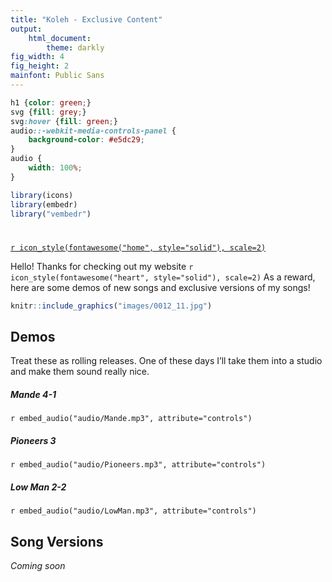 ```yaml
---
title: "Koleh - Exclusive Content"
output: 
    html_document:
        theme: darkly
fig_width: 4 
fig_height: 2 
mainfont: Public Sans
---
```


```css
h1 {color: green;}
svg {fill: grey;}
svg:hover {fill: green;}
audio::-webkit-media-controls-panel {
    background-color: #e5dc29;
}
audio {
    width: 100%;
}
```

```r
library(icons)
library(embedr)
library("vembedr")
```

# {.tabset .tabset-pill}

[`r icon_style(fontawesome("home", style="solid"), scale=2)`](https://koleh-music.github.io/links-biography.io/index.html)

Hello! Thanks for checking out my website `r icon_style(fontawesome("heart", style="solid"), scale=2)` As a reward, here are some demos of new songs and exclusive versions of my songs!

```r
knitr::include_graphics("images/0012_11.jpg")
```

## Demos

Treat these as rolling releases. One of these days I'll take them into a studio and make them sound really nice.

##### Mande *4-1*

`r embed_audio("audio/Mande.mp3", attribute="controls")`

##### Pioneers *3*

`r embed_audio("audio/Pioneers.mp3", attribute="controls")`

##### Low Man *2-2*

`r embed_audio("audio/LowMan.mp3", attribute="controls")`

## Song Versions

*Coming soon*

